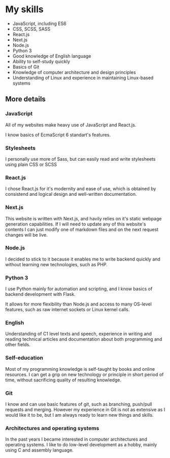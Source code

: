 # My skills

- JavaScript, including ES6
- CSS, SCSS, SASS
- React.js
- Next.js
- Node.js
- Python 3
- Good knowledge of English language
- Ability to self-study quickly 
- Basics of Git
- Knowledge of computer architecture and design principles
- Understanding of Linux and experience in maintaining Linux-based systems


## More details

### JavaScript

All of my websites make heavy use of JavaScript and React.js.

I know basics of EcmaScript 6 standart's features.

### Stylesheets

I personally use more of Sass, but can easily read and write stylesheets using plain CSS or SCSS

### React.js

I chose React.js for it's modernity and ease of use, which is obtained by consistend and logical design and well-written documentation.

### Next.js

This website is written with Next.js, and havily relies on it's static webpage generation capabilities. If I will need to update any of this website's contents I can just modify one of markdown files and on the next request changes will be live.

### Node.js

I decided to stick to it because it enables me to write backend quickly and without learning new technologies, such as PHP.

### Python 3

I use Python mainly for automation and scripting, and I know basics of backend development with Flask.

It allows for more flexibility than Node.js and access to many OS-level features, such as raw internet sockets or Linux kernel calls.

### English

Understanding of C1 level texts and speech, experience in writing and reading technical articles and documentation about both programming and other fields.

### Self-education

Most of my programming knowledge is self-taught by books and online resources. I can get a grip on new technology or principle in short period of time, without sacrificing quality of resulting knowledge.

### Git

I know and can use basic features of git, such as branching, push/pull requests and merging.
However my experience in Git is not as extensive as I would like it to be, but I am always ready to learn new things and skills. 

### Architectures and operating systems

In the past years I became interested in computer architectures and operating systems. I like to do low-level development as a hobby, mainly using C and assembly language.